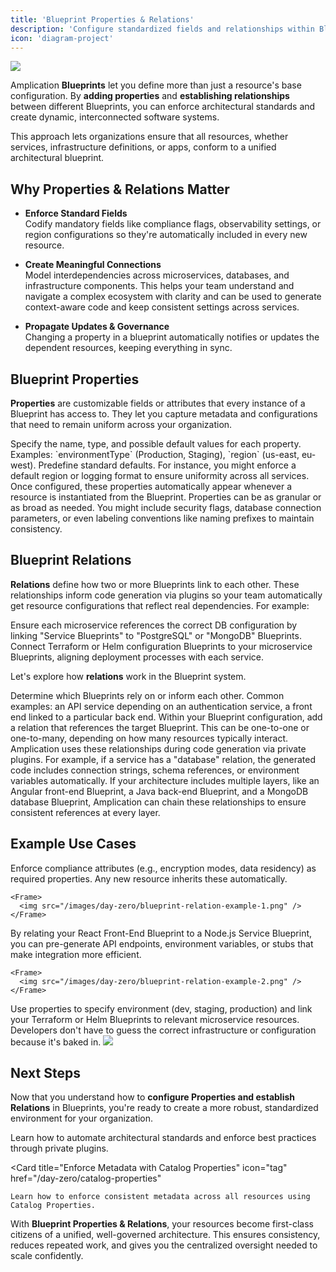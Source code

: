 ```yaml
---
title: 'Blueprint Properties & Relations'
description: 'Configure standardized fields and relationships within Blueprints to enforce architectural consistency.'
icon: 'diagram-project'
---
```


<Frame>
  <img src="/images/day-zero/blueprint-relations.png" />
</Frame>

Amplication **Blueprints** let you define more than just a resource's base configuration.
By **adding properties** and **establishing relationships** between different Blueprints, you can enforce architectural standards and create dynamic, interconnected software systems.

This approach lets organizations ensure that all resources, whether services, infrastructure definitions, or apps, conform to a unified architectural blueprint.

## Why Properties & Relations Matter

- **Enforce Standard Fields**  
  Codify mandatory fields like compliance flags, observability settings, or region configurations so they're automatically included in every new resource.

- **Create Meaningful Connections**  
  Model interdependencies across microservices, databases, and infrastructure components.
  This helps your team understand and navigate a complex ecosystem with clarity and can be used to generate context-aware code and keep consistent settings across services.

- **Propagate Updates & Governance**  
  Changing a property in a blueprint automatically notifies or updates the dependent resources, keeping everything in sync.

## Blueprint Properties

**Properties** are customizable fields or attributes that every instance of a Blueprint has access to.
They let you capture metadata and configurations that need to remain uniform across your organization.

<Steps>
  <Step title="Define Your Property Structure" icon="gear">
    Specify the name, type, and possible default values for each property. Examples: `environmentType` (Production, Staging), `region` (us-east, eu-west).
  </Step>
  <Step title="Set Default Values" icon="tags">
    Predefine standard defaults. For instance, you might enforce a default region or logging format to ensure uniformity across all services.
  </Step>
  <Step title="Attach Properties to Your Blueprint" icon="link">
    Once configured, these properties automatically appear whenever a resource is instantiated from the Blueprint.
  </Step>
</Steps>

<Tip>
Properties can be as granular or as broad as needed. You might include security flags, database connection parameters, or even labeling conventions like naming prefixes to maintain consistency.
</Tip>

## Blueprint Relations

**Relations** define how two or more Blueprints link to each other.
These relationships inform code generation via plugins so your team automatically get resource configurations that reflect real dependencies.
For example:

<CardGroup cols={2}>
  <Card title="Microservice ↔ Database" icon="database">
    Ensure each microservice references the correct DB configuration by linking "Service Blueprints" to "PostgreSQL" or "MongoDB" Blueprints.
  </Card>
  <Card title="Infrastructure ↔ Application" icon="cloud">
    Connect Terraform or Helm configuration Blueprints to your microservice Blueprints, aligning deployment processes with each service.
  </Card>
</CardGroup>

Let's explore how **relations** work in the Blueprint system.

<AccordionGroup>
  <Accordion icon="circle-1" title="Identify Dependencies">
    Determine which Blueprints rely on or inform each other. Common examples: an API service depending on an authentication service, a front end linked to a particular back end.
  </Accordion>

  <Accordion icon="circle-2" title="Create Relationship Fields">
    Within your Blueprint configuration, add a relation that references the target Blueprint. This can be one-to-one or one-to-many, depending on how many resources typically interact.
  </Accordion>

  <Accordion icon="circle-3" title="Generate Dynamic Code with Plugins">
    Amplication uses these relationships during code generation via private plugins. For example, if a service has a "database" relation, the generated code includes connection strings, schema references, or environment variables automatically.
  </Accordion>
</AccordionGroup>

<Tip>
If your architecture includes multiple layers, like an Angular front-end Blueprint, a Java back-end Blueprint, and a MongoDB database Blueprint, Amplication can chain these relationships to ensure consistent references at every layer.
</Tip>

## Example Use Cases

<Steps>
  <Step title="Security & Compliance by Default" icon="shield-halved">
    Enforce compliance attributes (e.g., encryption modes, data residency) as required properties. Any new resource inherits these automatically.

    <Frame>
      <img src="/images/day-zero/blueprint-relation-example-1.png" />
    </Frame>
  </Step>

  <Step title="Auto-Connect Frontend & Backend" icon="object-group">
    By relating your React Front-End Blueprint to a Node.js Service Blueprint, you can pre-generate API endpoints, environment variables, or stubs that make integration more efficient.

    <Frame>
      <img src="/images/day-zero/blueprint-relation-example-2.png" />
    </Frame>
  </Step>

  <Step title="Streamlined Infrastructure Setup" icon="server">
    Use properties to specify environment (dev, staging, production) and link your Terraform or Helm Blueprints to relevant microservice resources. Developers don't have to guess the correct infrastructure or configuration because it's baked in.

   <Frame>
      <img src="/images/day-zero/blueprint-relation-example-3.png" />
    </Frame>

  </Step>
</Steps>

## Next Steps

Now that you understand how to **configure Properties and establish Relations** in Blueprints, you're ready to create a more robust, standardized environment for your organization.

<CardGroup cols={2}>
  <Card 
    title="Codify Standards with Private Plugins"
    icon="plug-circle-check"
    href="/day-zero/private-plugins"
  >
    Learn how to automate architectural standards and enforce best practices through private plugins.
  </Card>

  <Card 
    title="Enforce Metadata with Catalog Properties"
    icon="tag"
    href="/day-zero/catalog-properties"
  >
    Learn how to enforce consistent metadata across all resources using Catalog Properties.
  </Card>
</CardGroup>

With **Blueprint Properties & Relations**, your resources become first-class citizens of a unified, well-governed architecture.
This ensures consistency, reduces repeated work, and gives you the centralized oversight needed to scale confidently.